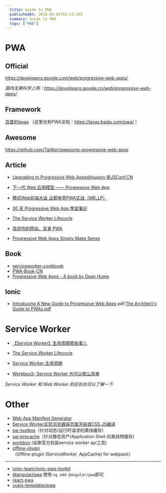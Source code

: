 ```yaml
---
  title: Guide to PWA
  publishedAt: 2018-05-02T02:23:34Z
  summary: Guide to PWA
  tags: ["PWA"]
---
```


# PWA
## Official
https://developers.google.com/web/progressive-web-apps/

_国内无需科学上网：https://developers.google.cn/web/progressive-web-apps/_

## Framework

[百度的lavas](https://lavas.baidu.com/demo) （这里也有PWA文档：https://lavas.baidu.com/pwa/ ）

##  Awesome

https://github.com/TalAter/awesome-progressive-web-apps

##  Article

- [Upgrading to Progressive Web Apps@huxpro @JSConf.CN ](https://huangxuan.me/jsconfcn2017/#/)

- [下一代 Web 应用模型 —— Progressive Web App](https://huangxuan.me/2017/02/09/nextgen-web-pwa/)
- [腾讯Web前端大会 企鹅电竞PWA实战（MR_LP）](https://blog.csdn.net/mr_lp/article/details/73823593)

- [30 天 Progressive Web App 學習筆記](https://ithelp.ithome.com.tw/users/20071512/ironman/1222)

- [The Service Worker Lifecycle](https://bitsofco.de/the-service-worker-lifecycle/)

- [改造你的网站，变身 PWA](https://segmentfault.com/a/1190000008880637)

- [Progressive Web Apps Simply Make Sense](https://cloudfour.com/thinks/progressive-web-apps-simply-make-sense/?utm_source=mobilewebweekly&utm_medium=email#fn-4857-1)

##  Book
- [serviceworker-cookbook](https://github.com/mozilla/serviceworker-cookbook)
- [PWA-Book-CN](https://github.com/SangKa/PWA-Book-CN)
- [Progressive Web Apps - A book by Dean Hume](https://github.com/deanhume/progressive-web-apps-book)

##  Ionic

- [Introducing A New Guide to Progressive Web Apps](https://blog.ionicframework.com/introducing-a-new-guide-to-progressive-web-apps/)
pdf:[The Architect's Guide to PWAs.pdf](https://github.com/giscafer/front-end-manual/files/1965765/The.Architect.s.Guide.to.PWAs.pdf)

# Service Worker 

- [【Service Worker】生命周期那些事儿](https://segmentfault.com/a/1190000007487049)

- [The Service Worker Lifecycle](https://bitsofco.de/the-service-worker-lifecycle/)

- [Service Worker 生命周期](https://lavas.baidu.com/pwa/offline-and-cache-loading/service-worker/service-worker-lifecycle)

- [Workbox3- Service Worker 也可以那么简单](https://zhuanlan.zhihu.com/p/41652314)

_Service Worker 和 Web Worker 的区别也可以了解一下_

# Other

- [ Web App Manifest Generator ](https://app-manifest.firebaseapp.com/)
- [Service Worker实现浏览器端页面渲染或CSS,JS编译](https://www.zhangxinxu.com/wordpress/2018/04/service-worker-client-online-html-css-complie/)
- [sw-toolbox](https://github.com/GoogleChromeLabs/sw-toolbox)（针对动态/运行时请求的离线缓存）
- [sw-precache](https://github.com/GoogleChromeLabs/sw-precache)（针对静态资产/Application Shell 的离线预缓存)
- [workbox](https://developers.google.cn/web/tools/workbox/) (谷歌官方封装service worker api工具)
- [offline-plugin](https://github.com/NekR/offline-plugin) （Offline plugin (ServiceWorker, AppCache) for webpack）
---

- [ionic-team/ionic-pwa-toolkit](https://github.com/ionic-team/ionic-pwa-toolkit)
- [@angular/pwa](https://blog.csdn.net/wf19930209/article/details/80213448) 使用 `ng add @angular/pwa`即可
- [react-pwa](https://github.com/Atyantik/react-pwa)
- [vuejs-templates/pwa](https://github.com/vuejs-templates/pwa)
